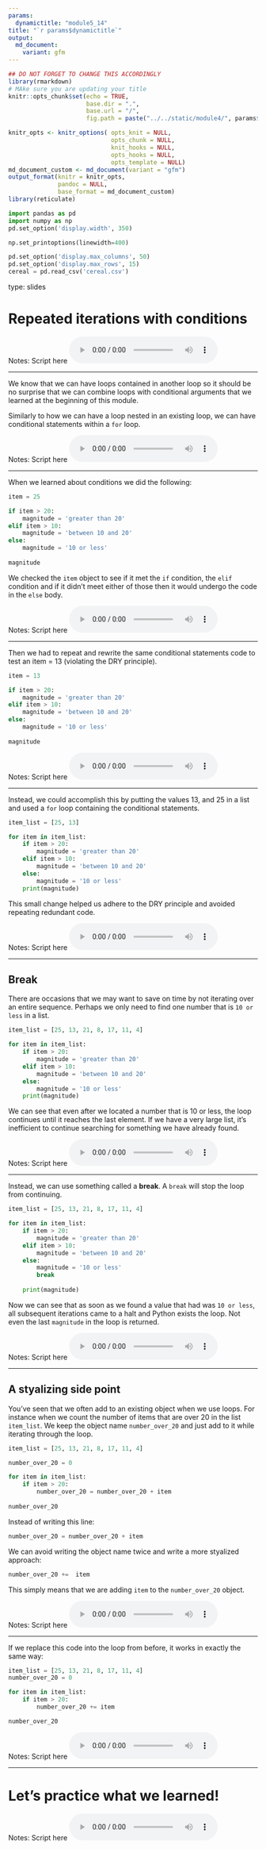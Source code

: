 ```yaml
---
params:
  dynamictitle: "module5_14"
title: "`r params$dynamictitle`"
output: 
  md_document:
    variant: gfm
---
```



```r
## DO NOT FORGET TO CHANGE THIS ACCORDINGLY 
library(rmarkdown)
# MAke sure you are updating your title 
knitr::opts_chunk$set(echo = TRUE,
                      base.dir = ".", 
                      base.url = "/",
                      fig.path = paste("../../static/module4/", params$dynamictitle,"/", sep = ""))

knitr_opts <- knitr_options( opts_knit = NULL,
                             opts_chunk = NULL,
                             knit_hooks = NULL,
                             opts_hooks = NULL,
                             opts_template = NULL)
md_document_custom <- md_document(variant = "gfm")
output_format(knitr = knitr_opts,
              pandoc = NULL,
              base_format = md_document_custom)
library(reticulate)

```


```python
import pandas as pd
import numpy as np
pd.set_option('display.width', 350)

np.set_printoptions(linewidth=400)

pd.set_option('display.max_columns', 50)
pd.set_option('display.max_rows', 15)
cereal = pd.read_csv('cereal.csv')
```



type: slides


# Repeated iterations with conditions

Notes: Script here
<html>
<audio controls >
  <source src="/placeholder_audio.mp3" />
</audio></html>

---

We know that we can have loops contained in another loop so it should be no surprise that we can combine loops with conditional arguments that we learned at the beginning of this module. 
        
Similarly to how we can have a loop nested in an existing loop, we can have conditional statements within a `for` loop. 




Notes: Script here
<html>
<audio controls >
  <source src="/placeholder_audio.mp3" />
</audio></html>

---

When we learned about conditions we did the following: 

```python
item = 25 

if item > 20:
    magnitude = 'greater than 20'
elif item > 10:
    magnitude = 'between 10 and 20'
else:
    magnitude = '10 or less'
 
magnitude
```

We checked the `item` object to see if it met the `if` condition, the `elif` condition and if it didn't meet either of those then it would undergo the code in the `else` body. 


Notes: Script here
<html>
<audio controls >
  <source src="/placeholder_audio.mp3" />
</audio></html>

---

Then we had to repeat and rewrite the same conditional statements code to test an item = 13 (violating the DRY principle).

```python
item = 13 

if item > 20:
    magnitude = 'greater than 20'
elif item > 10:
    magnitude = 'between 10 and 20'
else:
    magnitude = '10 or less'
 
magnitude
```

Notes: Script here
<html>
<audio controls >
  <source src="/placeholder_audio.mp3" />
</audio></html>

---

Instead, we could accomplish this by putting the values 13, and 25 in a list and used a `for` loop containing the conditional statements. 

```python
item_list = [25, 13]

for item in item_list:
    if item > 20:
        magnitude = 'greater than 20'
    elif item > 10:
        magnitude = 'between 10 and 20'
    else:
        magnitude = '10 or less'
    print(magnitude)
```

This small change helped us adhere to the DRY principle and avoided repeating redundant code.

Notes: Script here
<html>
<audio controls >
  <source src="/placeholder_audio.mp3" />
</audio></html>

---

## Break

There are occasions that we may want to save on time by not iterating over an entire sequence.  Perhaps we only need to find one number that is `10 or less` in a list. 


```python
item_list = [25, 13, 21, 8, 17, 11, 4]

for item in item_list:
    if item > 20:
        magnitude = 'greater than 20'
    elif item > 10:
        magnitude = 'between 10 and 20'
    else:
        magnitude = '10 or less'
    print(magnitude)
```
We can see that even after we located a number that is 10 or less, the loop continues until it reaches the last element. If we have a very large list, it's inefficient to continue searching for something we have already found. 

Notes: Script here
<html>
<audio controls >
  <source src="/placeholder_audio.mp3" />
</audio></html>

---

Instead, we can use something called a **break**.  A `break` will stop the loop from continuing. 

```python
item_list = [25, 13, 21, 8, 17, 11, 4]

for item in item_list:
    if item > 20:
        magnitude = 'greater than 20'
    elif item > 10:
        magnitude = 'between 10 and 20'
    else:
        magnitude = '10 or less'
        break
        
    print(magnitude)
```

Now we can see that as soon as we found a value that had was  `10 or less`, all subsequent iterations came to a halt and Python exists the loop. Not even the last `magnitude` in the loop is returned. 

Notes: Script here
<html>
<audio controls >
  <source src="/placeholder_audio.mp3" />
</audio></html>

---


## A styalizing side point 

You've seen that we often add to an existing object when we use loops. For instance when we count the number of items that are over 20 in the list `item_list`. We keep the object name `number_over_20` and just add to it while iterating through the loop. 
```python
item_list = [25, 13, 21, 8, 17, 11, 4]
```

```python
number_over_20 = 0

for item in item_list:
    if item > 20:
        number_over_20 = number_over_20 + item
        
number_over_20
```

Instead of writing this line:

```python
number_over_20 = number_over_20 + item
```

We can avoid writing the object name twice and write a more styalized approach: 

```python
number_over_20 +=  item
```
This simply means that we are adding `item` to the `number_over_20` object. 



Notes: Script here
<html>
<audio controls >
  <source src="/placeholder_audio.mp3" />
</audio></html>

---

If we replace this code into the loop from before, it works in exactly the same way:

```python
item_list = [25, 13, 21, 8, 17, 11, 4]
number_over_20 = 0

for item in item_list:
    if item > 20:
        number_over_20 += item

number_over_20
```

Notes: Script here
<html>
<audio controls >
  <source src="/placeholder_audio.mp3" />
</audio></html>

---
# Let’s practice what we learned!

Notes: Script here
<html>
<audio controls >
  <source src="/placeholder_audio.mp3" />
